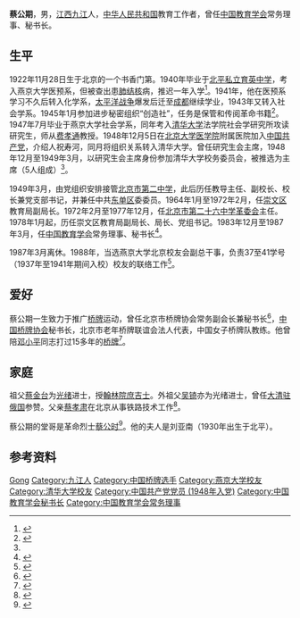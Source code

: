 {{人物信息框
| 姓名     = 蔡公期
| 性别     = 男
| 出生日期 = {{Bda|1922|11|28}}
| 出生地点 = [[京兆地方|京兆地方]]
| 逝世日期 = 
| 逝世地点 = 
| 民族     = [[汉族|汉族]]
| 籍贯     = [[江西省|江西]][[九江市|九江]]
| 职业     = [[教育工作者|教育工作者]]
| 配偶     = 刘亚南
| 政党     = [[中国共产党|中国共产党]]
}}
'''蔡公期'''{{BD|1922年|11月28日||catIdx=Cai}}，男，[[江西省|江西]][[九江市|九江]]人，[[中华人民共和国|中华人民共和国]]教育工作者，曾任[[中国教育学会|中国教育学会]]常务理事、秘书长。

== 生平 ==
1922年11月28日生于北京的一个书香门第。1940年毕业于[[北京市第二十五中学|北平私立育英中学]]，考入燕京大学医预系，但被查出患[[肺结核|肺结核]]病，推迟一年入学<ref>{{cite web |author1=王波 |title=燕园里曾经有所大学叫燕大 |url=http://zqb.cyol.com/content/2009-05/13/content_2664166.htm |publisher=[[中国青年报|中国青年报]] |date=2009-05-13 |access-date=2021-02-14 |archive-date=2015-07-04 |archive-url=https://web.archive.org/web/20150704033550/http://zqb.cyol.com/content/2009-05/13/content_2664166.htm |dead-url=no }}</ref>。1941年，他在医预系学习不久后转入化学系，[[太平洋战争|太平洋战争]]爆发后迁至[[成都|成都]]继续学业，1943年又转入社会学系。1945年1月参加进步秘密组织“创造社”，任务是保管和传阅革命书籍<ref>{{cite web |author=陈龙狮 |title=庆祝建军90周年、传承铁军精神，北京新四军研究会六师分会到老年公寓慰问新四军老战士 |url=http://www.crt.com.cn/news2007/news/jryw/1782193537ei88g2igc0gb64c37c2e.html |publisher=中红网 |date=2017-08-21}}</ref>。1947年7月毕业于燕京大学社会学系，同年考入[[清华大学|清华大学]]法学院社会学研究所攻读研究生，师从[[费孝通|费孝通]]教授。1948年12月5日在[[北京大学医学院|北京大学医学院]]附属医院加入[[中国共产党|中国共产党]]，介绍人祝寿河，同月将组织关系转入清华大学。曾任研究生会主席，1948年12月至1949年3月，以研究生会主席身份参加清华大学校务委员会，被推选为主席（5人组成）<ref name=sz/>。

1949年3月，由党组织安排接管[[北京市第二中学|北京市第二中学]]，此后历任教导主任、副校长、校长兼党支部书记，并兼任中共[[东单区|东单区]]委委员。1964年1月至1972年2月，任[[崇文区|崇文区]]教育局副局长。1972年2月至1977年12月，任[[北京匯文中學|北京市第二十六中学]][[革命委员会_(文革)|革委会]]主任。1978年1月起，历任崇文区教育局副局长、局长、党组书记。1983年12月至1987年3月，任[[中国教育学会|中国教育学会]]常务理事、秘书长<ref name=sz>{{cite book |editor=清华大学校史研究室 |title=清华革命先驱·上册 |date=2004 |publisher=[[清华大学出版社|清华大学出版社]] |location=北京 |page=413 |isbn=7302082162}}</ref>。

1987年3月离休。1988年，当选燕京大学北京校友会副总干事，负责37至41学号（1937年至1941年期间入校）校友的联络工作<ref>{{cite web |author1=宋春丹 |title=燕大百年：唯愿“因真理得自由以服务”长存于心 |url=http://www.inewsweek.cn/people/2019-09-16/7035.shtml |publisher=[[中国新闻周刊|中国新闻周刊]] |date=2019-09-16}}</ref>。

== 爱好 ==
蔡公期一生致力于推广[[桥牌|桥牌]]运动，曾任北京市桥牌协会常务副会长兼秘书长<ref>{{cite web |title=桥牌热心大使蔡公期 87岁高龄代表中国参加太亚赛 |url=http://sports.sina.com.cn/go/2009-06-22/11104445300.shtml |publisher=[[中国体育报|中国体育报]] |date=2009-06-22}}</ref>，[[中国桥牌协会|中国桥牌协会]]秘书长，北京市老年桥牌联谊会法人代表，中国女子桥牌队教练。他曾陪[[邓小平|邓小平]]同志打过15多年的[[桥牌|桥牌]]<ref>{{cite web |author=《老人天地》杂志 |title=蔡公期 ：陪小平同志打桥牌的十五年半 |url=https://www.gmw.cn/02lrtd/content/2005-10/14/content_317186.htm |publisher=光明网 |date=2005-10-14}}</ref>。

== 家庭 ==
祖父[[蔡金台|蔡金台]]为[[光绪|光绪]]进士，授[[翰林院|翰林院]][[庶吉士|庶吉士]]。外祖父[[吴锜_(光绪进士)|吴锜]]亦为光绪进士，曾任[[中国驻俄罗斯大使列表|大清驻俄国]]参赞。父亲[[蔡孝肃|蔡孝肃]]在北京从事铁路技术工作<ref>{{cite web |author=《世纪》杂志 |title=桥牌荣誉大师蔡公期口述：我和邓小平打桥牌15年 |url=https://www.thepaper.cn/newsDetail_forward_4487041 |publisher=[[澎湃新闻|澎湃新闻]] |date=2019-09-23}}</ref>。

蔡公期的堂哥是革命烈士[[蔡公时|蔡公时]]<ref>{{cite web |title=蔡氏一族来济拜谒 蔡公时纪念馆今日正式开放 |url=http://sd.dzwww.com/sdwt/201209/t20120910_7428635.htm |publisher=大众网 |date=2012-05-03}}</ref>。他的夫人是刘亚南（1930年出生于北平）。

== 参考资料 ==
{{reflist}}
{{中国教育学会第二届理事会}}
{{Authority control}}
{{DEFAULTSORT:Cai}}
[[Category:蔡姓|Gong]]
[[Category:九江人|Category:九江人]]
[[Category:中国桥牌选手|Category:中国桥牌选手]]
[[Category:燕京大学校友|Category:燕京大学校友]]
[[Category:清华大学校友|Category:清华大学校友]]
[[Category:中国共产党党员_(1948年入党)|Category:中国共产党党员 (1948年入党)]]
[[Category:中国教育学会秘书长|Category:中国教育学会秘书长]]
[[Category:中国教育学会常务理事|Category:中国教育学会常务理事]]